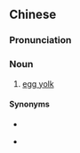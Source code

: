 {{also|卵黄}}
==Chinese==
{{zh-forms|s=卵黄}}

===Pronunciation===
{{zh-pron
|m=luǎnhuáng
|h=pfs=lón-vòng
|cat=n
}}

===Noun===
{{zh-noun}}

# [[egg yolk]]

====Synonyms====
* {{zh-l|蛋黃}}
* {{qualifier|Min Nan}} {{zh-l|卵仁}}